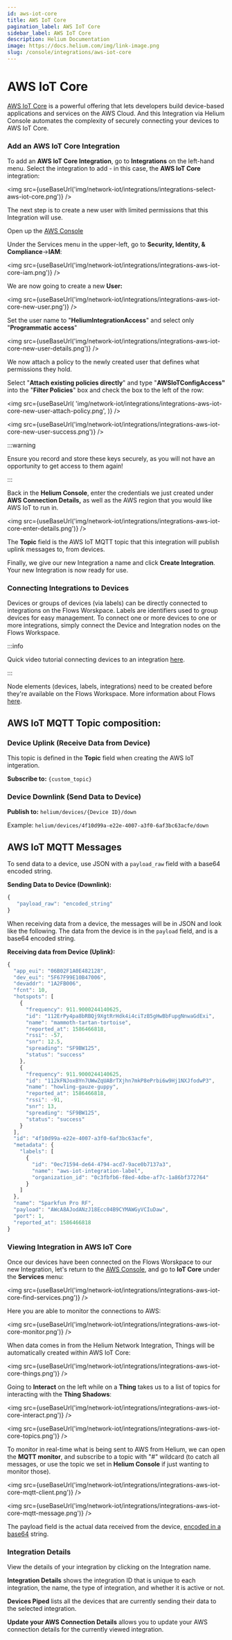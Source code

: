 ```yaml
---
id: aws-iot-core
title: AWS IoT Core
pagination_label: AWS IoT Core
sidebar_label: AWS IoT Core
description: Helium Documentation
image: https://docs.helium.com/img/link-image.png
slug: /console/integrations/aws-iot-core
---
```


# AWS IoT Core


[AWS IoT Core](https://aws.amazon.com/iot-core/) is a powerful offering that lets developers build
device-based applications and services on the AWS Cloud. And this Integration via Helium Console
automates the complexity of securely connecting your devices to AWS IoT Core.

### Add an AWS IoT Core Integration

To add an **AWS IoT Core Integration**, go to **Integrations** on the left-hand menu. Select the
integration to add - in this case, the **AWS IoT Core** integration:

<img src={useBaseUrl('img/network-iot/integrations/integrations-select-aws-iot-core.png')} />

The next step is to create a new user with limited permissions that this Integration will use.

Open up the [AWS Console](https://console.aws.amazon.com/)

Under the Services menu in the upper-left, go to **Security, Identity, & Compliance**-&gt;**IAM**:

<img src={useBaseUrl('img/network-iot/integrations/integrations-aws-iot-core-iam.png')} />

We are now going to create a new **User:**

<img src={useBaseUrl('img/network-iot/integrations/integrations-aws-iot-core-new-user.png')} />

Set the user name to "**HeliumIntegrationAccess**" and select only "**Programmatic access**"

<img
  src={useBaseUrl('img/network-iot/integrations/integrations-aws-iot-core-new-user-details.png')}
/>

We now attach a policy to the newly created user that defines what permissions they hold.

Select "**Attach existing policies directly**" and type "**AWSIoTConfigAccess"** into the "**Filter
Policies**" box and check the box to the left of the row:

<img
  src={useBaseUrl(
    'img/network-iot/integrations/integrations-aws-iot-core-new-user-attach-policy.png',
  )}
/>

<img
  src={useBaseUrl('img/network-iot/integrations/integrations-aws-iot-core-new-user-success.png')}
/>

:::warning

Ensure you record and store these keys securely, as you will not have an opportunity to get access
to them again!

:::

Back in the **Helium Console**, enter the credentials we just created under **AWS Connection
Details,** as well as the AWS region that you would like AWS IoT to run in.

<img src={useBaseUrl('img/network-iot/integrations/integrations-aws-iot-core-enter-details.png')} />

The **Topic** field is the AWS IoT MQTT topic that this integration will publish uplink messages to,
from devices.

Finally, we give our new Integration a name and click **Create Integration**. Your new Integration
is now ready for use.

### Connecting Integrations to Devices

Devices or groups of devices (via labels) can be directly connected to integrations on the Flows
Worskpace. Labels are identifiers used to group devices for easy management. To connect one or more
devices to one or more integrations, simply connect the Device and Integration nodes on the Flows
Workspace.

:::info

Quick video tutorial connecting devices to an integration
[here](https://www.youtube.com/watch?v=lnERw1f7TGE).

:::

Node elements (devices, labels, integrations) need to be created before they're available on the
Flows Workspace. More information about Flows [here](/archive/console/flows/).

## AWS IoT MQTT Topic composition:

### Device Uplink \(Receive Data from Device\)

This topic is defined in the **Topic** field when creating the AWS IoT intgeration.

**Subscribe to:** `{custom_topic}`

### Device Downlink \(Send Data to Device\)

**Publish to:** `helium/devices/{Device ID}/down`

Example: `helium/devices/4f10d99a-e22e-4007-a3f0-6af3bc63acfe/down`

## AWS IoT MQTT Messages

To send data to a device, use JSON with a `payload_raw` field with a base64 encoded string.

**Sending Data to Device \(Downlink\):**

```javascript
{
   "payload_raw": "encoded_string"
}
```

When receiving data from a device, the messages will be in JSON and look like the following. The
data from the device is in the `payload` field, and is a base64 encoded string.

**Receiving data from Device \(Uplink\):**

```javascript
{
  "app_eui": "06B02F1A0E482128",
  "dev_eui": "5F67F99E10B47006",
  "devaddr": "1A2FB006",
  "fcnt": 10,
  "hotspots": [
    {
      "frequency": 911.9000244140625,
      "id": "112ErPy4pa8bRBQj9XgtRrHdk4i4ciTzB5gHwBbFupgNnwaGdExi",
      "name": "mammoth-tartan-tortoise",
      "reported_at": 1586466818,
      "rssi": -57,
      "snr": 12.5,
      "spreading": "SF9BW125",
      "status": "success"
    },
    {
      "frequency": 911.9000244140625,
      "id": "112kFNJoxBYn7UWwZqUABrTXjhn7mkP8ePrbi6w9Hj1NXJfodwP3",
      "name": "howling-gauze-guppy",
      "reported_at": 1586466818,
      "rssi": -91,
      "snr": 13,
      "spreading": "SF9BW125",
      "status": "success"
    }
  ],
  "id": "4f10d99a-e22e-4007-a3f0-6af3bc63acfe",
  "metadata": {
    "labels": [
      {
        "id": "0ec71594-de64-4794-acd7-9ace0b7137a3",
        "name": "aws-iot-integration-label",
        "organization_id": "0c3fbfb6-f8ed-4dbe-af7c-1a86bf372764"
      }
    ]
  },
  "name": "Sparkfun Pro RF",
  "payload": "AWcA8AJodANzJ18Ecc04B9CYMAWGyVCIuDaw",
  "port": 1,
  "reported_at": 1586466818
}
```

### Viewing Integration in AWS IoT Core

Once our devices have been connected on the Flows Worskpace to our new Integration, let's return to
the [AWS Console](https://console.aws.amazon.com/), and go to **IoT Core** under the **Services**
menu:

<img src={useBaseUrl('img/network-iot/integrations/integrations-aws-iot-core-find-services.png')} />

Here you are able to monitor the connections to AWS:

<img src={useBaseUrl('img/network-iot/integrations/integrations-aws-iot-core-monitor.png')} />

When data comes in from the Helium Network Integration, Things will be automatically created within
AWS IoT Core:

<img src={useBaseUrl('img/network-iot/integrations/integrations-aws-iot-core-things.png')} />

Going to **Interact** on the left while on a **Thing** takes us to a list of topics for interacting
with the **Thing Shadows**:

<img src={useBaseUrl('img/network-iot/integrations/integrations-aws-iot-core-interact.png')} />

<img src={useBaseUrl('img/network-iot/integrations/integrations-aws-iot-core-topics.png')} />

To monitor in real-time what is being sent to AWS from Helium, we can open the **MQTT monitor**, and
subscribe to a topic with "\#" wildcard \(to catch all messages, or use the topic we set in **Helium
Console** if just wanting to monitor those\).

<img src={useBaseUrl('img/network-iot/integrations/integrations-aws-iot-core-mqtt-client.png')} />

<img src={useBaseUrl('img/network-iot/integrations/integrations-aws-iot-core-mqtt-message.png')} />

The payload field is the actual data received from the device,
[encoded in a base64](https://www.base64decode.org/) string.

### Integration Details

View the details of your integration by clicking on the Integration name.

**Integration Details** shows the integration ID that is unique to each integration, the name, the
type of integration, and whether it is active or not.

**Devices Piped** lists all the devices that are currently sending their data to the selected
integration.

**Update your AWS Connection Details** allows you to update your AWS connection details for the
currently viewed integration.

###
